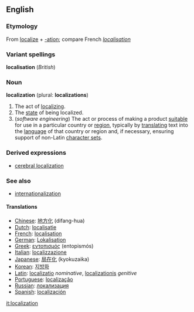 {{wikipedia}}
==English==

===Etymology===
From [[localize]] + [[-ation]]; compare French ''[[localisation#French|localisation]]''

===Variant spellings===
'''localisation''' (''British'')

===Noun===
'''localization''' (plural: '''localizations''')

#The act of [[localize|localizing]].
#The [[state]] of being localized.
#(''software engineering'') The act or process of making a product [[suitable]] for use in a particular country or [[region]], typically by [[translating]] text into the [[language]] of that country or region and, if necessary, ensuring support of non-Latin [[character set]]s.

===Derived expressions===
*[[cerebral localization]]

===See also===
*[[internationalization]]

====Translations====
*[[Chinese]]: [[地方化]] (difang-hua)
*[[Dutch]]: [[localisatie]]
*[[French]]: [[localisation]]
*[[German]]: [[Lokalisation]]
*[[Greek]]: [[εντοπισμός]] (entopismós)
*[[Italian]]: [[localizzazione]]
*[[Japanese]]: [[局在化]] (kyokuzaika)
*[[Korean]]: [[지방화]]
*[[Latin]]: [[localizatio]] ''nominative'', [[localizationis]] ''genitive''
*[[Portuguese]]: [[localização]]
*[[Russian]]: [[локализация]]
*[[Spanish]]: [[localización]]

[[it:localization]]